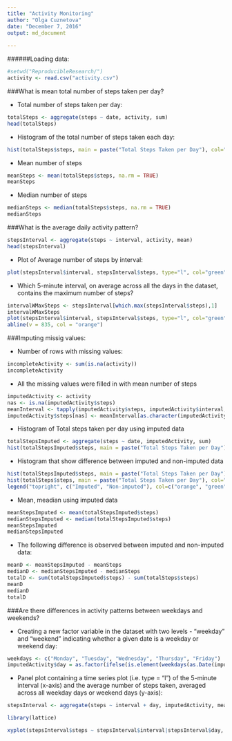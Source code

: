 ---
title: "Activity Monitoring"
author: "Olga Cuznetova"
date: "December 7, 2016"
output: md_document
        
---

######Loading data:
```{r}
#setwd("ReproducibleResearch/")
activity <- read.csv("activity.csv")
```

###What is mean total number of steps taken per day?

 - Total number of steps taken per day: 
 
```{r}
totalSteps <- aggregate(steps ~ date, activity, sum)
head(totalSteps)
```

 - Histogram of the total number of steps taken each day:
 
```{r}
hist(totalSteps$steps, main = paste("Total Steps Taken per Day"), col="green", xlab="Number of Steps", ylab="Frequency")
```

 - Mean number of steps
 
```{r}
meanSteps <- mean(totalSteps$steps, na.rm = TRUE)
meanSteps
``` 
 
 - Median number of steps 
 
```{r}
medianSteps <- median(totalSteps$steps, na.rm = TRUE)
medianSteps
``` 
 
 
###What is the average daily activity pattern?
 
```{r}
stepsInterval <- aggregate(steps ~ interval, activity, mean)
head(stepsInterval)
```  
 
 - Plot of Average number of steps by interval: 
 
```{r}
plot(stepsInterval$interval, stepsInterval$steps, type="l", col="green", xlab="5-minute Intervals", ylab="Average Number of Steps Taken",main="Average Number of Steps by Interval")
```  
 
 - Which 5-minute interval, on average across all the days in the dataset, contains the maximum number of steps?
 
```{r}
intervalWMaxSteps <- stepsInterval[which.max(stepsInterval$steps),1]
intervalWMaxSteps
plot(stepsInterval$interval, stepsInterval$steps, type="l", col="green", xlab="5-minute Intervals", ylab="Average Number of Steps Taken",main="Average Number of Steps by Interval")
abline(v = 835, col = "orange")
```  
 
 
###Imputing missig values:

 - Number of rows with missing values:
 
```{r}
incompleteActivity <- sum(is.na(activity))
incompleteActivity 
```  
 
 - All the missing values were filled in with mean number of steps
 
```{r}
imputedActivity <- activity
nas <- is.na(imputedActivity$steps)
meanInterval <- tapply(imputedActivity$steps, imputedActivity$interval, mean, na.rm=TRUE, simplify=TRUE)
imputedActivity$steps[nas] <- meanInterval[as.character(imputedActivity$interval[nas])]
``` 

 -  Histogram of Total steps taken per day using imputed data
 
```{r}
totalStepsImputed <- aggregate(steps ~ date, imputedActivity, sum)
hist(totalStepsImputed$steps, main = paste("Total Steps Taken per Day"), col="orange", xlab="Number of Steps", ylab="Frequency")

``` 

 - Histogram that show difference between imputed and non-imputed data
 
```{r}
hist(totalStepsImputed$steps, main = paste("Total Steps Taken per Day"), col="orange", xlab="Number of Steps", ylab="Frequency")
hist(totalSteps$steps, main = paste("Total Steps Taken per Day"), col="green", xlab="Number of Steps", ylab="Frequency", add=T)
legend("topright", c("Imputed", "Non-imputed"), col=c("orange", "green"), lwd=10)
```  
 
 - Mean, meadian using imputed data
 
```{r}
meanStepsImputed <- mean(totalStepsImputed$steps)
medianStepsImputed <- median(totalStepsImputed$steps)
meanStepsImputed
medianStepsImputed
```  
 
 - The following difference is observed between imputed and non-imputed data:
 
```{r}
meanD <- meanStepsImputed - meanSteps
medianD <- medianStepsImputed - medianSteps
totalD <- sum(totalStepsImputed$steps) - sum(totalSteps$steps)
meanD
medianD
totalD
```   
 
###Are there differences in activity patterns between weekdays and weekends? 
 
 - Creating a new factor variable in the dataset with two levels - "weekday" and "weekend" indicating whether a given date is a weekday or weekend day:
 
```{r}
weekdays <- c("Monday", "Tuesday", "Wednesday", "Thursday", "Friday")
imputedActivity$day = as.factor(ifelse(is.element(weekdays(as.Date(imputedActivity$date)),weekdays), "Weekday", "Weekend"))
```    
 
 - Panel plot containing a time series plot (i.e. type = "l") of the 5-minute interval (x-axis) and the average number of steps taken, averaged across all weekday days or weekend days (y-axis):
 
```{r}
stepsInterval <- aggregate(steps ~ interval + day, imputedActivity, mean)

library(lattice)

xyplot(stepsInterval$steps ~ stepsInterval$interval|stepsInterval$day, main="Average Number of Steps by Interval",xlab="5-minute Intervals", ylab="Average Number of Steps Taken",layout=c(1,2), type="l")
```   
